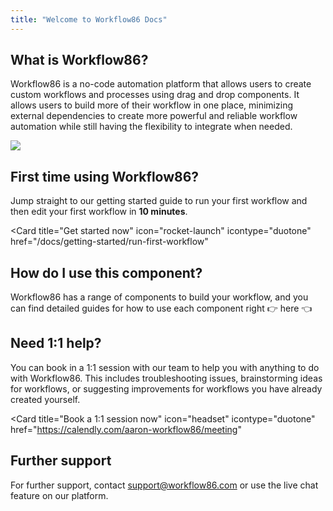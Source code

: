 ```yaml
---
title: "Welcome to Workflow86 Docs"
---
```


## What is Workflow86?

Workflow86 is a no-code automation platform that allows users to create custom workflows and processes using drag and drop components. It allows users to build more of their workflow in one place, minimizing external dependencies to create more powerful and reliable workflow automation while still having the flexibility to integrate when needed.

![](/images/draft-canvas-9864da3dbff1425392d335001839fc0f.png)

## First time using Workflow86?

Jump straight to our getting started guide to run your first workflow and then edit your first workflow in **10 minutes**.

<Card
  title="Get started now"
  icon="rocket-launch"
  icontype="duotone"
  href="/docs/getting-started/run-first-workflow"
></Card>

## How do I use this component?

Workflow86 has a range of components to build your workflow, and you can find detailed guides for how to use each component right 👉 here 👈

## Need 1:1 help?

You can book in a 1:1 session with our team to help you with anything to do with Workflow86. This includes troubleshooting issues, brainstorming ideas for workflows, or suggesting improvements for workflows you have already created yourself.

<Card
  title="Book a 1:1 session now"
  icon="headset"
  icontype="duotone"
  href="https://calendly.com/aaron-workflow86/meeting"
></Card>

## Further support

For further support, contact support@workflow86.com or use the live chat feature on our platform.
